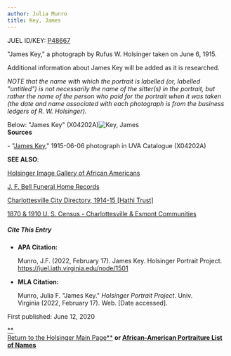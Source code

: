 ```yaml
---
author: Julia Munro
title: Key, James
---
```

JUEL ID/KEY: [P48667](http://juel.iath.virginia.edu/public_person?person=48667 "P48667")

"James Key," a photograph by Rufus W. Holsinger taken on June 6, 1915.

Additional information about James Key will be added as it is researched.

_NOTE that the name with which the portrait is labelled (or, labelled "untitled") is not necessarily the name of the sitter(s) in the portrait, but rather the name of the person who paid for the portrait when it was taken (the date and name associated with each photograph is from the business ledgers of R. W. Holsinger)._

Below: "James Key" (X04202A)![Key, James](https://iiif.lib.virginia.edu/iiif/uva-lib:1044201/full/1000,1337/0/default.jpg "Key, James")  
**Sources**

\- "[James Key](https://search.lib.virginia.edu/catalog/uva-lib:1044201#?c=0&m=0&s=0&cv=0&xywh=-1209%2C0%2C5224%2C3872 "Key, James")," 1915-06-06 photograph in UVA Catalogue (X04202A) 

**SEE ALSO**:

[Holsinger Image Gallery of African Americans](http://rwholsingerphotos.org/images.php "Holsinger Image Gallery of African Americans")

[J. F. Bell Funeral Home Records](http://www2.vcdh.virginia.edu/afam/raceandplace/perl_scripts/funeral_search.html "J. F. Bell Funeral Home Database")

[Charlottesville City Directory, 1914-15 \[Hathi Trust\]](https://catalog.hathitrust.org/Record/101954103 "Charlottesville City Directory, 1914-15") 

[1870 & 1910 U. S. Census - Charlottesville & Esmont Communities](http://www2.vcdh.virginia.edu/afam/raceandplace/census/search_both.html "1870 & 1910 U. S. Census: Charlottesville and Esmont Communities")

##### **Cite This Entry**

*   **APA Citation:**
    
    Munro, J.F. (2022, February 17). James Key. Holsinger Portrait Project. https://juel.iath.virginia.edu/node/1501
    
*   **MLA Citation:**
    
    Munro, Julia F. "James Key." _Holsinger Portrait Project_. Univ. Virginia (2022, February 17). Web. \[Date accessed\].
    

  
First published: June 12, 2020     

[**  
Return to the Holsinger Main Page**](http://juel.iath.virginia.edu/node/980) **or [African-American Portraiture List of Names](http://juel.iath.virginia.edu/node/996)**